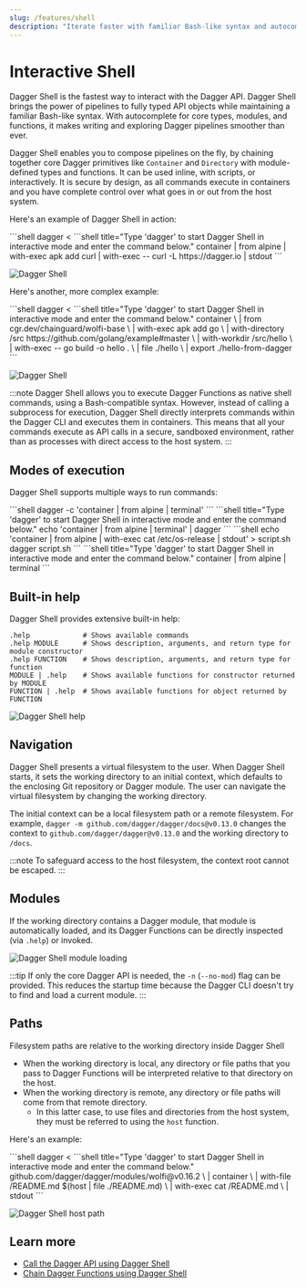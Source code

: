 ```yaml
---
slug: /features/shell
description: "Iterate faster with familiar Bash-like syntax and autocomplete"
---
```


# Interactive Shell

Dagger Shell is the fastest way to interact with the Dagger API. Dagger Shell brings the power of pipelines to fully typed API objects while maintaining a familiar Bash-like syntax. With autocomplete for core types, modules, and functions, it makes writing and exploring Dagger pipelines smoother than ever.

Dagger Shell enables you to compose pipelines on the fly, by chaining together core Dagger primitives like `Container` and `Directory` with module-defined types and functions. It can be used inline, with scripts, or interactively. It is secure by design, as all commands execute in containers and you have complete control over what goes in or out from the host system.

Here's an example of Dagger Shell in action:

<Tabs groupId="shell">
<TabItem value="System shell">
```shell
dagger <<EOF
container \
  | from alpine \
  | with-exec apk add curl \
  | with-exec -- curl -L https://dagger.io \
  | stdout
EOF
```
</TabItem>
<TabItem value="Dagger Shell">
```shell title="Type 'dagger' to start Dagger Shell in interactive mode and enter the command below."
container | from alpine | with-exec apk add curl | with-exec -- curl -L https://dagger.io | stdout
```
</TabItem>
</Tabs>

![Dagger Shell](/img/current_docs/features/shell-curl.gif)

Here's another, more complex example:

<Tabs groupId="shell">
<TabItem value="System shell">
```shell
dagger <<EOF
container \
  | from cgr.dev/chainguard/wolfi-base \
  | with-exec apk add go \
  | with-directory /src https://github.com/golang/example#master \
  | with-workdir /src/hello \
  | with-exec -- go build -o hello . \
  | file ./hello \
  | export ./hello-from-dagger
EOF
```
</TabItem>
<TabItem value="Dagger Shell">
```shell title="Type 'dagger' to start Dagger Shell in interactive mode and enter the command below."
container \
  | from cgr.dev/chainguard/wolfi-base \
  | with-exec apk add go \
  | with-directory /src https://github.com/golang/example#master \
  | with-workdir /src/hello \
  | with-exec -- go build -o hello . \
  | file ./hello \
  | export ./hello-from-dagger
```
</TabItem>
</Tabs>

![Dagger Shell](/img/current_docs/features/shell-build.gif)

:::note
Dagger Shell allows you to execute Dagger Functions as native shell commands, using a Bash-compatible syntax. However, instead of calling a subprocess for execution, Dagger Shell directly interprets commands within the Dagger CLI and executes them in containers. This means that all your commands execute as API calls in a secure, sandboxed environment, rather than as processes with direct access to the host system.
:::

## Modes of execution

Dagger Shell supports multiple ways to run commands:

<Tabs groupId="shell">
<TabItem value="Inline execution">
```shell
dagger -c 'container | from alpine | terminal'
```
</TabItem>
<TabItem value="Standard input">
```shell title="Type 'dagger' to start Dagger Shell in interactive mode and enter the command below."
echo 'container | from alpine | terminal' | dagger
```
</TabItem>
<TabItem value="Script">
```shell
echo 'container | from alpine | with-exec cat /etc/os-release | stdout' > script.sh
dagger script.sh
```
</TabItem>
<TabItem value="Interactive REPL">
```shell title="Type 'dagger' to start Dagger Shell in interactive mode and enter the command below."
container | from alpine | terminal
```
</TabItem>
</Tabs>

## Built-in help

Dagger Shell provides extensive built-in help:

```shell
.help             # Shows available commands
.help MODULE      # Shows description, arguments, and return type for module constructor
.help FUNCTION    # Shows description, arguments, and return type for function
MODULE | .help    # Shows available functions for constructor returned by MODULE
FUNCTION | .help  # Shows available functions for object returned by FUNCTION
```

![Dagger Shell help](/img/current_docs/features/shell-help.gif)

## Navigation

Dagger Shell presents a virtual filesystem to the user. When Dagger Shell starts, it sets the working directory to an initial context, which defaults to the enclosing Git repository or Dagger module. The user can navigate the virtual filesystem by changing the working directory.

The initial context can be a local filesystem path or a remote filesystem. For example, `dagger -m github.com/dagger/dagger/docs@v0.13.0` changes the context to `github.com/dagger/dagger@v0.13.0` and the working directory to `/docs`.

:::note
To safeguard access to the host filesystem, the context root cannot be escaped.
:::

## Modules

If the working directory contains a Dagger module, that module is automatically loaded, and its Dagger Functions can be directly inspected (via `.help`) or invoked.

![Dagger Shell module loading](/img/current_docs/features/shell-module.gif)

:::tip
If only the core Dagger API is needed, the `-n` (`--no-mod`) flag can be provided. This reduces the startup time because the Dagger CLI doesn't try to find and load a current module.
:::

## Paths

Filesystem paths are relative to the working directory inside Dagger Shell

- When the working directory is local, any directory or file paths that you pass to Dagger Functions will be interpreted relative to that directory on the host.
- When the working directory is remote, any directory or file paths will come from that remote directory.
  - In this latter case, to use files and directories from the host system, they must be referred to using the `host` function.

Here's an example:

<Tabs groupId="shell">
<TabItem value="System shell">
```shell
dagger <<EOF
github.com/dagger/dagger/modules/wolfi@v0.16.2 \
  | container \
  | with-file /README.md $(host | file ./README.md) \
  | with-exec cat /README.md \
  | stdout
EOF
```
</TabItem>
<TabItem value="Dagger Shell">
```shell title="Type 'dagger' to start Dagger Shell in interactive mode and enter the command below."
github.com/dagger/dagger/modules/wolfi@v0.16.2 \
  | container \
  | with-file /README.md $(host | file ./README.md) \
  | with-exec cat /README.md \
  | stdout
```
</TabItem>
</Tabs>

![Dagger Shell host path](/img/current_docs/features/shell-host-path.gif)

## Learn more

- [Call the Dagger API using Dagger Shell](../api/clients-cli.mdx)
- [Chain Dagger Functions using Dagger Shell](../api/chaining.mdx)
